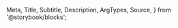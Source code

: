   Meta,
  Title,
  Subtitle,
  Description,
  ArgTypes,
  Source,
} from '@storybook/blocks';

<Meta
  title="Entities/Payment Provisioning"
  Components="justifi-payment-provisioning"
  of={JustifiPaymentProvisioning}
/>

<Title />

Component to render a business onboarding form, segmented into multiple steps. You
will need to first create a business via [Business API](https://docs.justifi.tech/api-spec#tag/Business)
to get the business-id required for this component.

# Index

- [Props, events and methods](#props-events-and-methods)
- [Example usage](#example-usage)

# Props, events and methods

---

<ArgTypes exclude={['css-variables']} />

<Authorization
  actions={['write']}
  entity="business"
  identification="business_id"
/>

# Example Usage

---

<Source dark language="html" code={example} />
